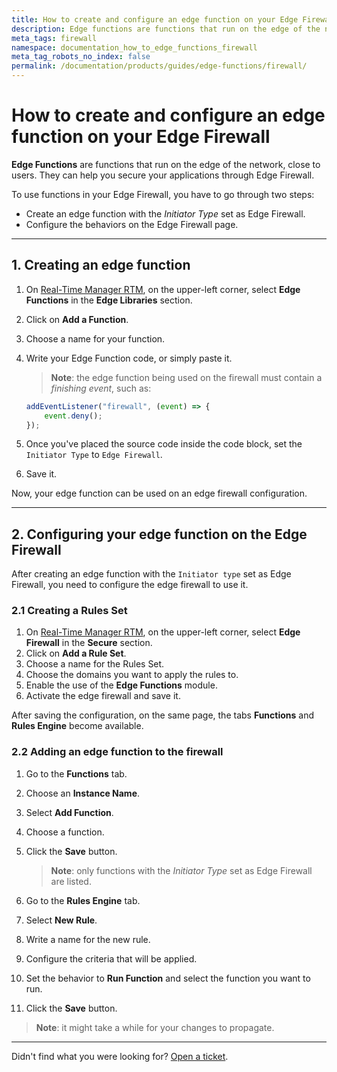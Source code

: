 ```yaml
---
title: How to create and configure an edge function on your Edge Firewall
description: Edge functions are functions that run on the edge of the network, close to users. They can help you secure your applications through Edge Firewall.
meta_tags: firewall
namespace: documentation_how_to_edge_functions_firewall
meta_tag_robots_no_index: false
permalink: /documentation/products/guides/edge-functions/firewall/
---
```


# How to create and configure an edge function on your Edge Firewall

**Edge Functions** are functions that run on the edge of the network, close to users. They can help you secure your applications through Edge Firewall.

To use functions in your Edge Firewall, you have to go through two steps:

- Create an edge function with the *Initiator Type* set as Edge Firewall.
- Configure the behaviors on the Edge Firewall page.

---

## 1. Creating an edge function

1. On [Real-Time Manager RTM](https://manager.azion.com/), on the upper-left corner, select **Edge Functions** in the **Edge Libraries** section.
2. Click on **Add a Function**.
3. Choose a name for your function.
4. Write your Edge Function code, or simply paste it.
    > **Note**: the edge function being used on the firewall must contain a *finishing event*, such as:

    ```js 
    addEventListener("firewall", (event) => {
        event.deny();
    });
    ```



5. Once you've placed the source code inside the code block, set the `Initiator Type` to `Edge Firewall`.
6. Save it.

Now, your edge function can be used on an edge firewall configuration.


---

## 2. Configuring your edge function on the Edge Firewall 

After creating an edge function with the `Initiator type` set as Edge Firewall, you need to configure the edge firewall to use it.

### 2.1 Creating a Rules Set

1. On [Real-Time Manager RTM](https://manager.azion.com/), on the upper-left corner, select **Edge Firewall** in the **Secure** section.
2. Click on **Add a Rule Set**.
3. Choose a name for the Rules Set.
4. Choose the domains you want to apply the rules to.
5. Enable the use of the **Edge Functions** module.
6. Activate the edge firewall and save it.


After saving the configuration, on the same page, the tabs **Functions** and **Rules Engine** become available.

### 2.2 Adding an edge function to the firewall

1. Go to the **Functions** tab.
2. Choose an **Instance Name**.
3. Select **Add Function**.
4. Choose a function.
5. Click the **Save** button.
    > **Note**: only functions with the *Initiator Type* set as Edge Firewall are listed.



6. Go to the **Rules Engine** tab.
7. Select **New Rule**.
8. Write a name for the new rule.
9. Configure the criteria that will be applied.
10. Set the behavior to **Run Function** and select the function you want to run.
11. Click the **Save** button.

> **Note**: it might take a while for your changes to propagate.

---

Didn't find what you were looking for? [Open a ticket](https://tickets.azion.com/).
